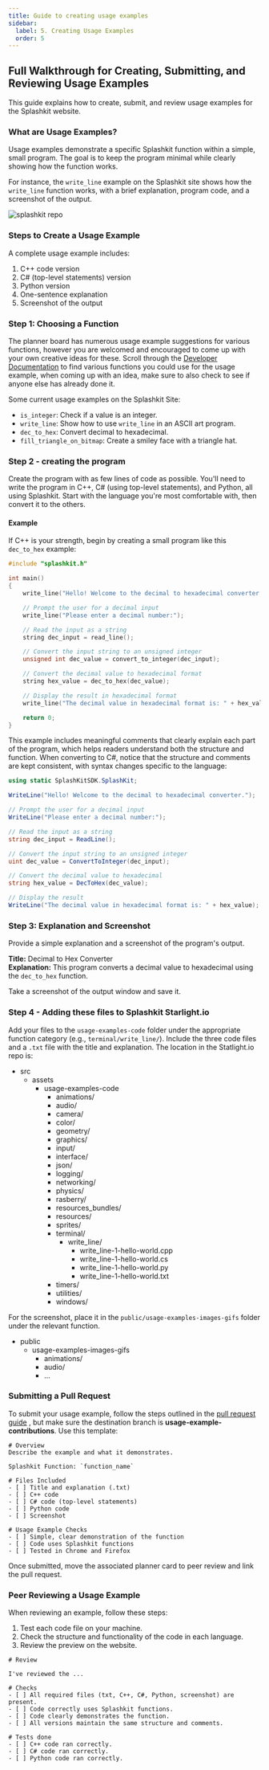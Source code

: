 ```yaml
---
title: Guide to creating usage examples
sidebar:
  label: 5. Creating Usage Examples
  order: 5
---
```




## Full Walkthrough for Creating, Submitting, and Reviewing Usage Examples

This guide explains how to create, submit, and review usage examples for the Splashkit website.

### What are Usage Examples?

Usage examples demonstrate a specific Splashkit function within a simple, small program. The goal is
to keep the program minimal while clearly showing how the function works.

For instance, the `write_line` example on the Splashkit site shows how the `write_line`
function works, with a brief explanation, program code, and a screenshot of the output.

![splashkit repo](/splashkit/documentation/usageexample1.png)

### Steps to Create a Usage Example

A complete usage example includes:

1. C++ code version
2. C# (top-level statements) version
3. Python version
4. One-sentence explanation
5. Screenshot of the output

### Step 1: Choosing a Function

The planner board has numerous usage example suggestions for various functions, however you are
welcomed and encouraged to come up with your own creative ideas for these. Scroll through the
[Developer Documentation](https://splashkit.io/api/) to find various functions you could use
for the usage example, when coming up with an idea, make sure to also check to see if anyone
else has already done it.

Some current usage examples on the Splashkit Site:

- `is_integer`: Check if a value is an integer.
- `write_line`: Show how to use `write_line` in an ASCII art program.
- `dec_to_hex`: Convert decimal to hexadecimal.
- `fill_triangle_on_bitmap`: Create a smiley face with a triangle hat.

### Step 2 - creating the program

Create the program with as few lines of code as possible. You'll need to write the program in C++, C#
(using top-level statements), and Python, all using Splashkit. Start with the language you're most
comfortable with, then convert it to the others.

#### Example

If C++ is your strength, begin by creating a small program like this `dec_to_hex` example:

```cpp
#include "splashkit.h"

int main()
{
    write_line("Hello! Welcome to the decimal to hexadecimal converter.");

    // Prompt the user for a decimal input
    write_line("Please enter a decimal number:");

    // Read the input as a string
    string dec_input = read_line();

    // Convert the input string to an unsigned integer
    unsigned int dec_value = convert_to_integer(dec_input);

    // Convert the decimal value to hexadecimal format
    string hex_value = dec_to_hex(dec_value);

    // Display the result in hexadecimal format
    write_line("The decimal value in hexadecimal format is: " + hex_value);

    return 0;
}
```

This example includes meaningful comments that clearly explain each part of the program, which helps
readers understand both the structure and function. When converting to C#, notice that the structure
and comments are kept consistent, with syntax changes specific to the language:

```csharp
using static SplashKitSDK.SplashKit;

WriteLine("Hello! Welcome to the decimal to hexadecimal converter.");

// Prompt the user for a decimal input
WriteLine("Please enter a decimal number:");

// Read the input as a string
string dec_input = ReadLine();

// Convert the input string to an unsigned integer
uint dec_value = ConvertToInteger(dec_input);

// Convert the decimal value to hexadecimal
string hex_value = DecToHex(dec_value);

// Display the result
WriteLine("The decimal value in hexadecimal format is: " + hex_value);
```

### Step 3: Explanation and Screenshot

Provide a simple explanation and a screenshot of the program's output.

**Title:** Decimal to Hex Converter  
**Explanation:** This program converts a decimal value to hexadecimal using the `dec_to_hex` function.

Take a screenshot of the output window and save it.

### Step 4 - Adding these files to Splashkit Starlight.io

Add your files to the `usage-examples-code` folder under the appropriate function category (e.g., `terminal/write_line/`).
Include the three code files and a `.txt` file with the title and explanation. The location in the
Statlight.io repo is:

<FileTree>

- src
  - assets
    - usage-examples-code
      - animations/
      - audio/
      - camera/
      - color/
      - geometry/
      - graphics/
      - input/
      - interface/
      - json/
      - logging/
      - networking/
      - physics/
      - rasberry/
      - resources_bundles/
      - resources/
      - sprites/
      - terminal/
        - write_line/
          - write_line-1-hello-world.cpp
          - write_line-1-hello-world.cs
          - write_line-1-hello-world.py
          - write_line-1-hello-world.txt
      - timers/
      - utilities/
      - windows/

</FileTree>

For the screenshot, place it in the `public/usage-examples-images-gifs` folder under the relevant function.

<FileTree>

- public
  - usage-examples-images-gifs
    - animations/
    - audio/
    - ...

</FileTree>

### Submitting a Pull Request

To submit your usage example, follow the steps outlined in the [pull request guide](/products/splashkit/splashkit-tutorials/onboarding/03-pull-request)
, but make sure the destination branch is **usage-example-contributions**. Use this template:

```shell
# Overview
Describe the example and what it demonstrates.

Splashkit Function: `function_name`

# Files Included
- [ ] Title and explanation (.txt)
- [ ] C++ code
- [ ] C# code (top-level statements)
- [ ] Python code
- [ ] Screenshot

# Usage Example Checks
- [ ] Simple, clear demonstration of the function
- [ ] Code uses Splashkit functions
- [ ] Tested in Chrome and Firefox
```

Once submitted, move the associated planner card to peer review and link the pull request.

### Peer Reviewing a Usage Example

When reviewing an example, follow these steps:

1. Test each code file on your machine.
2. Check the structure and functionality of the code in each language.
3. Review the preview on the website.

```shell
# Review

I've reviewed the ...

# Checks
- [ ] All required files (txt, C++, C#, Python, screenshot) are present.
- [ ] Code correctly uses Splashkit functions.
- [ ] Code clearly demonstrates the function.
- [ ] All versions maintain the same structure and comments.

# Tests done
- [ ] C++ code ran correctly.
- [ ] C# code ran correctly.
- [ ] Python code ran correctly.

```
